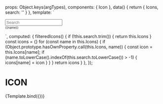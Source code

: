 

<Meta title="STORIES/icon"/>

  props: Object.keys(argTypes),
  components: { Icon },
  data() {
    return {
      Icons,
      search: ''
    }
  },
  template: `<div>
      <input v-model="search" placeholder="Search"/>
      <div class="component-wapper">
       <div v-for="(icon, name) in filteredIcons" :key="name" class="h-item">
        <Icon :icon="name" style="height:36px;width:36px"/>
        <div style="font-size:10px">{{name}}</div>
       </div>
      </div>
  </div>
  `,
  computed: {
    filteredIcons() {
      if (!this.search.trim()) {
        return this.Icons
      }
      const icons = {}
      for (const name in this.Icons) {
        if (Object.prototype.hasOwnProperty.call(this.Icons, name)) {
          const icon = this.Icons[name];
          if (name.toLowerCase().indexOf(this.search.toLowerCase()) > -1) {
            icons[name] = icon
          }
        }
      }
      return icons
    }
  },
});

# ICON

<Canvas>
  <Story
    name="all"
    parameters={{
      layout: "padded",
    }}
   >
    {Template.bind({})}
  </Story>
</Canvas>